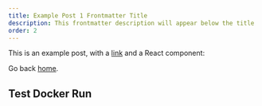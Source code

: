 ```yaml
---
title: Example Post 1 Frontmatter Title
description: This frontmatter description will appear below the title
order: 2
---
```


This is an example post, with a [link](https://nextjs.org) and a React component:

Go back [home](/).

## Test Docker Run
<Docker 
    name="NGINX Plus Container 1"
    desc="NGINX Plus R32 is the latest release of NGINX Plus, the high-performance load balancer, web server, and API gateway. NGINX Plus R32 includes new features and enhancements that make it easier to use and more powerful than ever."
    image="private-registry.nginx.com/nginx-plus/agent:debian"
/>
<Docker 
    name="NGINX Plus Container 2"
    desc="NGINX Plus R32 is the latest release of NGINX Plus, the high-performance load balancer, web server, and API gateway. NGINX Plus R32 includes new features and enhancements that make it easier to use and more powerful than ever."
    image="private-registry.nginx.com/nginx-plus/agent:debian"
/>
